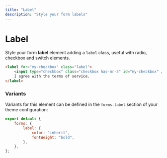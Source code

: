 ```yaml
---
title: "Label"
description: "Style your form labels"
---
```


# Label

Style your form **label** element adding a `label` class, useful with radio, checkbox and switch elements.

```html live=true
<label for="my-checkbox" class="label">
    <input type="checkbox" class="checkbox has-mr-3" id="my-checkbox" />
    I agree with the terms of service.
</label>
```

### Variants

Variants for this element can be defined in the `forms.label` section of your theme configuration:

```js
export default {
    forms: {
        label: {
            color: "inherit",
            fontWeight: "bold",
        },
    },
};
```
